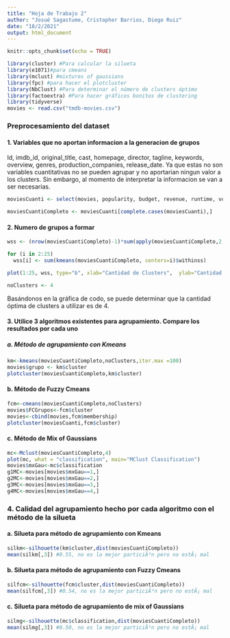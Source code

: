 ```yaml
---
title: "Hoja de Trabajo 2"
author: "Josué Sagastume, Cristopher Barrios, Diego Ruiz"
date: "18/2/2021"
output: html_document
---
```


```r
knitr::opts_chunk$set(echo = TRUE)
```

```r
library(cluster) #Para calcular la silueta
library(e1071)#para cmeans
library(mclust) #mixtures of gaussians
library(fpc) #para hacer el plotcluster
library(NbClust) #Para determinar el número de clusters óptimo
library(factoextra) #Para hacer gráficos bonitos de clustering
library(tidyverse)
movies <- read.csv("tmdb-movies.csv")
```

### Preprocesamiento del dataset
#### 1. Variables que no aportan informacion a la generacion de grupos

Id, imdb_id, original_title, cast, homepage, director, tagline, keywords, overview, genres, production_companies, release_date. Ya que estas no son variables cuantitativas no se pueden agrupar y no aportarian ningun valor a los clusters. Sin embargo, al momento de interpretar la informacion se van a ser necesarias.

```r
moviesCuanti <- select(movies, popularity, budget, revenue, runtime, vote_average, release_year)

moviesCuantiCompleto <- moviesCuanti[complete.cases(moviesCuanti),]
```

#### 2. Numero de grupos a formar
```r
wss <- (nrow(moviesCuantiCompleto)-1)*sum(apply(moviesCuantiCompleto,2,var))

for (i in 2:25) 
  wss[i] <- sum(kmeans(moviesCuantiCompleto, centers=i)$withinss)

plot(1:25, wss, type="b", xlab="Cantidad de Clusters",  ylab="Cantidad de suma de cuadrados")

noClusters <- 4
```

Basándonos en la gráfica de codo, se puede determinar que la cantidad óptima de clusters a utilizar es de 4.

#### 3. Utilice 3 algoritmos existentes para agrupamiento. Compare los resultados por cada uno
##### a. Método de agrupamiento con Kmeans

```r
km<-kmeans(moviesCuantiCompleto,noClusters,iter.max =100)
movies$grupo <- km$cluster
plotcluster(moviesCuantiCompleto,km$cluster)
```

#### b. Método de Fuzzy Cmeans
```r
fcm<-cmeans(moviesCuantiCompleto,noClusters)
movies$FCGrupos<-fcm$cluster
movies<-cbind(movies,fcm$membership)
plotcluster(moviesCuanti,fcm$cluster)
```

#### c. Método de Mix of Gaussians
```r
mc<-Mclust(moviesCuantiCompleto,4)
plot(mc, what = "classification", main="MClust Classification")
movies$mxGau<-mc$classification
g1MC<-movies[movies$mxGau==1,]
g2MC<-movies[movies$mxGau==2,]
g3MC<-movies[movies$mxGau==3,]
g4MC<-movies[movies$mxGau==4,]
```

### 4. Calidad del agrupamiento hecho por cada algoritmo con el método de la silueta
#### a. Silueta para método de agrupamiento con Kmeans
```r
silkm<-silhouette(km$cluster,dist(moviesCuantiCompleto))
mean(silkm[,3]) #0.55, no es la mejor particiÃ³n pero no estÃ¡ mal
```

#### b. Silueta para método de agrupamiento con Fuzzy Cmeans
```r
silfcm<-silhouette(fcm$cluster,dist(moviesCuantiCompleto))
mean(silfcm[,3]) #0.54, no es la mejor particiÃ³n pero no estÃ¡ mal

```

#### c. Silueta para método de agrupamiento de mix of Gaussians
```r
silmg<-silhouette(mc$classification,dist(moviesCuantiCompleto))
mean(silmg[,3]) #0.50, no es la mejor particiÃ³n pero no estÃ¡ mal

```

